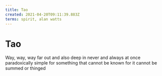 ```yaml
---
title: Tao
created: 2021-04-20T09:11:39.883Z
terms: spirit, alan watts
---
```


# Tao

Way, way, way
far out
and also deep in
never and always at once
paradoxically simple for
something that cannot be known
for it cannot be summed or thinged
